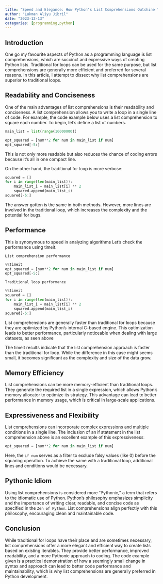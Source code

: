 ```yaml
---
title: "Speed and Elegance: How Python's List Comprehensions Outshine Traditional Loops"
author: "Lukman Aliyu Jibril"
date: "2023-12-13"
categories: [programming,python]
---
```


## Introduction

One go my favourite aspects of Python as a programming language is list comprehensions, which are succinct and expressive ways of creating Python lists. Traditional for loops can be used for the same purpose, but list comprehensions are generally more efficient and preferred for several reasons. In this article, I attempt to dissect why list comprehensions are superior to traditional loops.

## Readability and Conciseness

One of the main advantages of list comprehensions is their readability and conciseness. A list comprehension allows you to write a loop in a single line of code. For example, the code example below uses a list comprehension to square each number. To begin, let's define a list of numbers.

```python
main_list = list(range(10000000))
```

```python
opt_squared = [num**2 for num in main_list if num]
opt_squared[-5:]
```

This is not only more readable but also reduces the chance of coding errors because it's all in one compact line. 

On the other hand, the traditional for loop is more verbose:

```python
squared = []
for i in range(len(main_list)):
    main_list_i = main_list[i] ** 2
    squared.append(main_list_i)
squared[-5:]
```

The answer gotten is the same in both methods. However, more lines are involved in the traditional loop, which increases the complexity and the potential for bugs.

## Performance

This is synonymous to speed in analyzing algorithms Let's check the performance using timeit. 

`List comprehension performance`
```python
%%timeit
opt_squared = [num**2 for num in main_list if num]
opt_squared[-5:]
```

`Traditional loop performance`
```python
%%timeit
squared = []
for i in range(len(main_list)):
    main_list_i = main_list[i] ** 2
    squared.append(main_list_i)
squared[-5:]
```


List comprehensions are generally faster than traditional for loops because they are optimized by Python's internal C-based engine. This optimization leads to better performance, particularly noticeable when dealing with large datasets, as seen above

The timeit results  indicate that the list comprehension approach is faster than the traditional for loop. While the difference in this case might seems small, it becomes significant as the complexity and size of the data grow.

## Memory Efficiency

List comprehensions can be more memory-efficient than traditional loops. They generate the required list in a single expression, which allows Python's memory allocator to optimize its strategy. This advantage can lead to better performance in memory usage, which is critical in large-scale applications.

## Expressiveness and Flexibility

List comprehensions can incorporate complex expressions and multiple conditions in a single line. The inclusion of an if statement in the list comprehension above is an excellent example of this expressiveness:

```py
opt_squared = [num**2 for num in main_list if num]
```

Here, the `if num` serves as a filter to exclude falsy values (like 0) before the squaring operation. To achieve the same with a traditional loop, additional lines and conditions would be necessary.

## Pythonic Idiom

Using list comprehensions is considered more "Pythonic," a term that refers to the idiomatic use of Python. Python’s philosophy emphasizes simplicity and the importance of writing clear, readable, and concise code as specified in the `Zen of Python`. List comprehensions align perfectly with this philosophy, encouraging clean and maintainable code.

## Conclusion

While traditional for loops have their place and are sometimes necessary, list comprehensions offer a more elegant and efficient way to create lists based on existing iterables. They provide better performance, improved readability, and a more Pythonic approach to coding. The code example given is a practical demonstration of how a seemingly small change in syntax and approach can lead to better code performance and maintainability, which is why list comprehensions are generally preferred in Python development.






